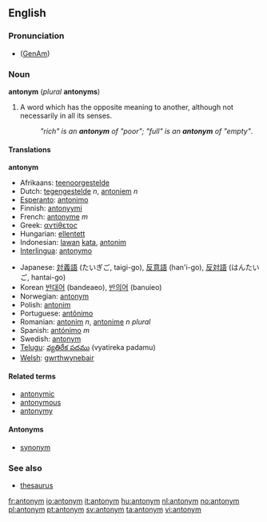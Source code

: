 {{wikipedia}}
==English==

===Pronunciation===
*{{IPA|/ˈæntəˌnɪm/}} ([[w:General American|GenAm]])

===Noun===
'''antonym''' (''plural'' '''antonyms''')

#A word which has the opposite meaning to another, although not necessarily in all its senses.
#:''"rich" is an '''antonym''' of "poor"; "full" is an '''antonym''' of "empty"''.

====Translations====
<!--DefA-->'''antonym'''
{{top}}
*Afrikaans: [[teenoorgestelde]]
*Dutch: [[tegengestelde]] ''n'', [[antoniem]] ''n''
*[[Esperanto]]: [[antonimo]]
*Finnish: [[antonyymi]]
*French: [[antonyme]] ''m''
*Greek: [[αντίθετος]]
*Hungarian: [[ellentett]]
*Indonesian: [[lawan]] [[kata]], [[antonim]]
*[[Interlingua]]: [[antonymo]]
{{mid}}
*Japanese: [[対義語]] (たいぎご, taigi-go), [[反意語]] (han'i-go), [[反対語]] (はんたいご, hantai-go)
*Korean [[반대어]] (bandeaeo), [[반의어]] (banuieo)
*Norwegian: [[:no:antonym|antonym]]
*Polish: [[antonim]] {{m}}
*Portuguese: [[antônimo]]
*Romanian: [[antonim]] ''n'', [[antonime]] ''n plural''
*Spanish: [[antónimo]] ''m''
*Swedish: [[antonym]]
*[[Telugu]]: [[వ్యతిరేక పదము]] (vyatireka padamu)
*[[Welsh]]: [[gwrthwynebair]]
{{bottom}}

====Related terms====
*[[antonymic]]
*[[antonymous]]
*[[antonymy]]

====Antonyms====
* [[synonym]]

===See also===
*[[thesaurus]]

[[fr:antonym]]
[[io:antonym]]
[[it:antonym]]
[[hu:antonym]]
[[nl:antonym]]
[[no:antonym]]
[[pl:antonym]]
[[pt:antonym]]
[[sv:antonym]]
[[ta:antonym]]
[[vi:antonym]]